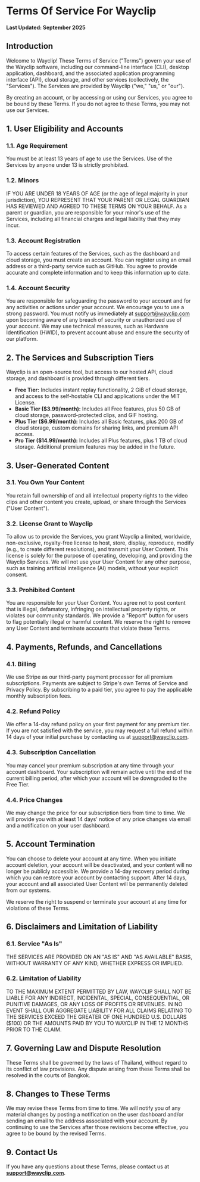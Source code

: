 # Terms Of Service For Wayclip

**Last Updated: September 2025**

## Introduction

Welcome to Wayclip! These Terms of Service ("Terms") govern your use of the Wayclip software, including our command-line interface (CLI), desktop application, dashboard, and the associated application programming interface (API), cloud storage, and other services (collectively, the "Services"). The Services are provided by Wayclip ("we," "us," or "our").

By creating an account, or by accessing or using our Services, you agree to be bound by these Terms. If you do not agree to these Terms, you may not use our Services.

## 1. User Eligibility and Accounts

### 1.1. Age Requirement

You must be at least 13 years of age to use the Services. Use of the Services by anyone under 13 is strictly prohibited.

### 1.2. Minors

IF YOU ARE UNDER 18 YEARS OF AGE (or the age of legal majority in your jurisdiction), YOU REPRESENT THAT YOUR PARENT OR LEGAL GUARDIAN HAS REVIEWED AND AGREED TO THESE TERMS ON YOUR BEHALF. As a parent or guardian, you are responsible for your minor's use of the Services, including all financial charges and legal liability that they may incur.

### 1.3. Account Registration

To access certain features of the Services, such as the dashboard and cloud storage, you must create an account. You can register using an email address or a third-party service such as GitHub. You agree to provide accurate and complete information and to keep this information up to date.

### 1.4. Account Security

You are responsible for safeguarding the password to your account and for any activities or actions under your account. We encourage you to use a strong password. You must notify us immediately at support@wayclip.com upon becoming aware of any breach of security or unauthorized use of your account. We may use technical measures, such as Hardware Identification (HWID), to prevent account abuse and ensure the security of our platform.

## 2. The Services and Subscription Tiers

Wayclip is an open-source tool, but access to our hosted API, cloud storage, and dashboard is provided through different tiers.

- **Free Tier:** Includes instant replay functionality, 2 GiB of cloud storage, and access to the self-hostable CLI and applications under the MIT License.
- **Basic Tier ($3.99/month):** Includes all Free features, plus 50 GB of cloud storage, password-protected clips, and GIF hosting.
- **Plus Tier ($6.99/month):** Includes all Basic features, plus 200 GB of cloud storage, custom domains for sharing links, and premium API access.
- **Pro Tier ($14.99/month):** Includes all Plus features, plus 1 TB of cloud storage. Additional premium features may be added in the future.

## 3. User-Generated Content

### 3.1. You Own Your Content

You retain full ownership of and all intellectual property rights to the video clips and other content you create, upload, or share through the Services ("User Content").

### 3.2. License Grant to Wayclip

To allow us to provide the Services, you grant Wayclip a limited, worldwide, non-exclusive, royalty-free license to host, store, display, reproduce, modify (e.g., to create different resolutions), and transmit your User Content. This license is solely for the purpose of operating, developing, and providing the Wayclip Services. We will not use your User Content for any other purpose, such as training artificial intelligence (AI) models, without your explicit consent.

### 3.3. Prohibited Content

You are responsible for your User Content. You agree not to post content that is illegal, defamatory, infringing on intellectual property rights, or violates our community standards. We provide a "Report" button for users to flag potentially illegal or harmful content. We reserve the right to remove any User Content and terminate accounts that violate these Terms.

## 4. Payments, Refunds, and Cancellations

### 4.1. Billing

We use Stripe as our third-party payment processor for all premium subscriptions. Payments are subject to Stripe's own Terms of Service and Privacy Policy. By subscribing to a paid tier, you agree to pay the applicable monthly subscription fees.

### 4.2. Refund Policy

We offer a 14-day refund policy on your first payment for any premium tier. If you are not satisfied with the service, you may request a full refund within 14 days of your initial purchase by contacting us at support@wayclip.com.

### 4.3. Subscription Cancellation

You may cancel your premium subscription at any time through your account dashboard. Your subscription will remain active until the end of the current billing period, after which your account will be downgraded to the Free Tier.

### 4.4. Price Changes

We may change the price for our subscription tiers from time to time. We will provide you with at least 14 days' notice of any price changes via email and a notification on your user dashboard.

## 5. Account Termination

You can choose to delete your account at any time. When you initiate account deletion, your account will be deactivated, and your content will no longer be publicly accessible. We provide a 14-day recovery period during which you can restore your account by contacting support. After 14 days, your account and all associated User Content will be permanently deleted from our systems.

We reserve the right to suspend or terminate your account at any time for violations of these Terms.

## 6. Disclaimers and Limitation of Liability

### 6.1. Service "As Is"

THE SERVICES ARE PROVIDED ON AN "AS IS" AND "AS AVAILABLE" BASIS, WITHOUT WARRANTY OF ANY KIND, WHETHER EXPRESS OR IMPLIED.

### 6.2. Limitation of Liability

TO THE MAXIMUM EXTENT PERMITTED BY LAW, WAYCLIP SHALL NOT BE LIABLE FOR ANY INDIRECT, INCIDENTAL, SPECIAL, CONSEQUENTIAL, OR PUNITIVE DAMAGES, OR ANY LOSS OF PROFITS OR REVENUES. IN NO EVENT SHALL OUR AGGREGATE LIABILITY FOR ALL CLAIMS RELATING TO THE SERVICES EXCEED THE GREATER OF ONE HUNDRED U.S. DOLLARS ($100) OR THE AMOUNTS PAID BY YOU TO WAYCLIP IN THE 12 MONTHS PRIOR TO THE CLAIM.

## 7. Governing Law and Dispute Resolution

These Terms shall be governed by the laws of Thailand, without regard to its conflict of law provisions. Any dispute arising from these Terms shall be resolved in the courts of Bangkok.

## 8. Changes to These Terms

We may revise these Terms from time to time. We will notify you of any material changes by posting a notification on the user dashboard and/or sending an email to the address associated with your account. By continuing to use the Services after those revisions become effective, you agree to be bound by the revised Terms.

## 9. Contact Us

If you have any questions about these Terms, please contact us at **support@wayclip.com**.
